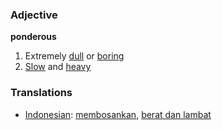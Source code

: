 === Adjective ===

'''ponderous'''

# Extremely [[dull]] or [[boring]]
# [[Slow]] and [[heavy]]

=== Translations ===
*[[Indonesian]]: [[bosan|membosankan]], [[berat dan lambat]]